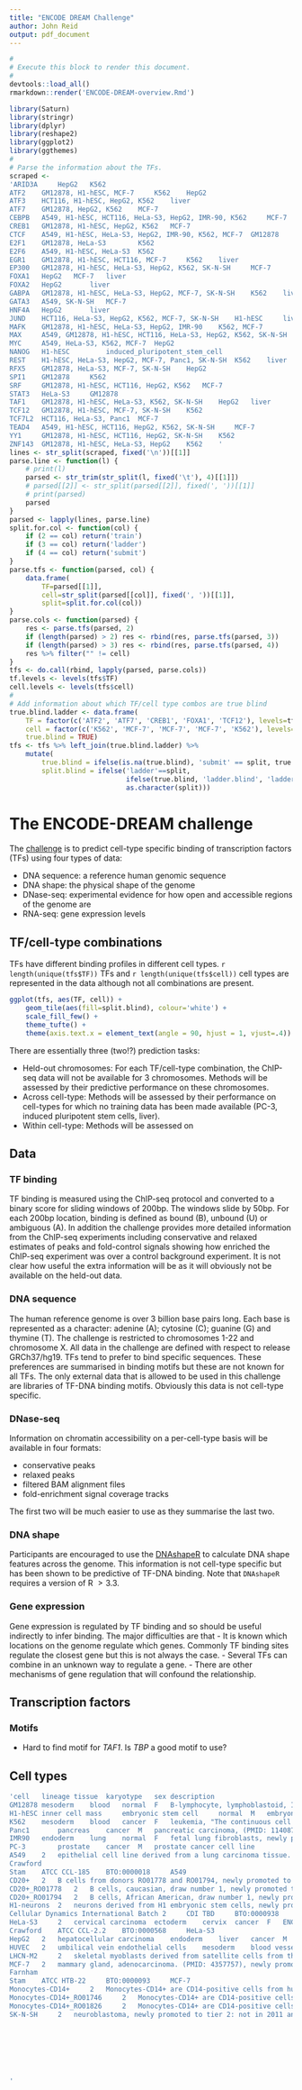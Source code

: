 ```yaml
---
title: "ENCODE DREAM Challenge"
author: John Reid
output: pdf_document
---
```


```r
#
# Execute this block to render this document.
#
devtools::load_all()
rmarkdown::render('ENCODE-DREAM-overview.Rmd')
```


```r
library(Saturn)
library(stringr)
library(dplyr)
library(reshape2)
library(ggplot2)
library(ggthemes)
#
# Parse the information about the TFs.
scraped <-
'ARID3A 	HepG2 	K562 	
ATF2 	GM12878, H1-hESC, MCF-7 	K562 	HepG2
ATF3 	HCT116, H1-hESC, HepG2, K562 	liver 	
ATF7 	GM12878, HepG2, K562 	MCF-7 	
CEBPB 	A549, H1-hESC, HCT116, HeLa-S3, HepG2, IMR-90, K562 	MCF-7 	
CREB1 	GM12878, H1-hESC, HepG2, K562 	MCF-7 	
CTCF 	A549, H1-hESC, HeLa-S3, HepG2, IMR-90, K562, MCF-7 	GM12878 	PC-3, induced_pluripotent_stem_cell
E2F1 	GM12878, HeLa-S3 		K562
E2F6 	A549, H1-hESC, HeLa-S3 	K562 	
EGR1 	GM12878, H1-hESC, HCT116, MCF-7 	K562 	liver
EP300 	GM12878, H1-hESC, HeLa-S3, HepG2, K562, SK-N-SH 	MCF-7 	
FOXA1 	HepG2 	MCF-7 	liver
FOXA2 	HepG2 		liver
GABPA 	GM12878, H1-hESC, HeLa-S3, HepG2, MCF-7, SK-N-SH 	K562 	liver
GATA3 	A549, SK-N-SH 	MCF-7 	
HNF4A 	HepG2 		liver
JUND 	HCT116, HeLa-S3, HepG2, K562, MCF-7, SK-N-SH 	H1-hESC 	liver
MAFK 	GM12878, H1-hESC, HeLa-S3, HepG2, IMR-90 	K562, MCF-7 	
MAX 	A549, GM12878, H1-hESC, HCT116, HeLa-S3, HepG2, K562, SK-N-SH 	MCF-7 	liver
MYC 	A549, HeLa-S3, K562, MCF-7 	HepG2 	
NANOG 	H1-hESC 		induced_pluripotent_stem_cell
REST 	H1-hESC, HeLa-S3, HepG2, MCF-7, Panc1, SK-N-SH 	K562 	liver
RFX5 	GM12878, HeLa-S3, MCF-7, SK-N-SH 	HepG2 	
SPI1 	GM12878 	K562 	
SRF 	GM12878, H1-hESC, HCT116, HepG2, K562 	MCF-7 	
STAT3 	HeLa-S3 	GM12878 	
TAF1 	GM12878, H1-hESC, HeLa-S3, K562, SK-N-SH 	HepG2 	liver
TCF12 	GM12878, H1-hESC, MCF-7, SK-N-SH 	K562 	
TCF7L2 	HCT116, HeLa-S3, Panc1 	MCF-7 	
TEAD4 	A549, H1-hESC, HCT116, HepG2, K562, SK-N-SH 	MCF-7 	
YY1 	GM12878, H1-hESC, HCT116, HepG2, SK-N-SH 	K562 	
ZNF143 	GM12878, H1-hESC, HeLa-S3, HepG2 	K562 	'
lines <- str_split(scraped, fixed('\n'))[[1]]
parse.line <- function(l) {
    # print(l)
    parsed <- str_trim(str_split(l, fixed('\t'), 4)[[1]])
    # parsed[[2]] <- str_split(parsed[[2]], fixed(', '))[[1]]
    # print(parsed)
    parsed
}
parsed <- lapply(lines, parse.line)
split.for.col <- function(col) {
    if (2 == col) return('train')
    if (3 == col) return('ladder')
    if (4 == col) return('submit')
}
parse.tfs <- function(parsed, col) {
    data.frame(
        TF=parsed[[1]],
        cell=str_split(parsed[[col]], fixed(', '))[[1]],
        split=split.for.col(col))
}
parse.cols <- function(parsed) {
    res <- parse.tfs(parsed, 2)
    if (length(parsed) > 2) res <- rbind(res, parse.tfs(parsed, 3))
    if (length(parsed) > 3) res <- rbind(res, parse.tfs(parsed, 4))
    res %>% filter("" != cell)
}
tfs <- do.call(rbind, lapply(parsed, parse.cols))
tf.levels <- levels(tfs$TF)
cell.levels <- levels(tfs$cell)
#
# Add information about which TF/cell type combos are true blind
true.blind.ladder <- data.frame(
    TF = factor(c('ATF2', 'ATF7', 'CREB1', 'FOXA1', 'TCF12'), levels=tf.levels),
    cell = factor(c('K562', 'MCF-7', 'MCF-7', 'MCF-7', 'K562'), levels=cell.levels),
    true.blind = TRUE)
tfs <- tfs %>% left_join(true.blind.ladder) %>%
    mutate(
        true.blind = ifelse(is.na(true.blind), 'submit' == split, true.blind),
        split.blind = ifelse('ladder'==split,
                             ifelse(true.blind, 'ladder.blind', 'ladder'),
                             as.character(split)))
```


# The ENCODE-DREAM challenge

The [challenge](https://www.synapse.org/#!Synapse:syn6131484/wiki/) is to
predict cell-type specific binding of transcription factors (TFs) using four
types of data:

- DNA sequence: a reference human genomic sequence
- DNA shape: the physical shape of the genome
- DNase-seq: experimental evidence for how open and accessible regions of the genome are
- RNA-seq: gene expression levels


## TF/cell-type combinations

TFs have different binding profiles in different cell types. `r length(unique(tfs$TF))`
TFs and `r length(unique(tfs$cell))` cell types are represented in the data although not
all combinations are present.

```r
ggplot(tfs, aes(TF, cell)) +
    geom_tile(aes(fill=split.blind), colour='white') +
    scale_fill_few() +
    theme_tufte() +
    theme(axis.text.x = element_text(angle = 90, hjust = 1, vjust=.4))
```

There are essentially three (two!?) prediction tasks:

- Held-out chromosomes: For each TF/cell-type combination, the ChIP-seq data will
  not be available for 3 chromosomes. Methods will be assessed by their predictive
  performance on these chromosomes.
- Across cell-type: Methods will be assessed by their performance on cell-types for
  which no training data has been made available (PC-3, induced pluripotent stem
  cells, liver).
- Within cell-type: Methods will be assessed on 


## Data


### TF binding

TF binding is measured using the ChIP-seq protocol and converted to a binary
score for sliding windows of 200bp. The windows slide by 50bp. For each 200bp
location, binding is defined as bound (B), unbound (U) or ambiguous (A). In
addition the challenge provides more detailed information from the ChIP-seq
experiments including conservative and relaxed estimates of peaks and
fold-control signals showing how enriched the ChIP-seq experiment was over a
control background experiment. It is not clear how useful the extra information
will be as it will obviously not be available on the held-out data.


### DNA sequence

The human reference genome is over 3 billion base pairs long. Each base is
represented as a character: adenine (A); cytosine (C); guanine (G) and thymine
(T). The challenge is restricted to chromosomes 1-22 and chromosome X. All data
in the challenge are defined with respect to release GRCh37/hg19.  TFs tend to
prefer to bind specific sequences. These preferences are summarised in binding
motifs but these are not known for all TFs. The only external data that is
allowed to be used in this challenge are libraries of TF-DNA binding motifs.
Obviously this data is not cell-type specific.


### DNase-seq

Information on chromatin accessibility on a per-cell-type basis will be
available in four formats:

- conservative peaks
- relaxed peaks
- filtered BAM alignment files
- fold-enrichment signal coverage tracks

The first two will be much easier to use as they summarise the last two.


### DNA shape

Participants are encouraged to use the [DNAshapeR](http://tsupeichiu.github.io/DNAshapeR/) to
calculate DNA shape features across the genome. This information is not cell-type specific but
has been shown to be predictive of TF-DNA binding. Note that `DNAshapeR` requires a version of
R $> 3.3$.


### Gene expression

Gene expression is regulated by TF binding and so should be useful indirectly to infer binding.
The major difficulties are that
- It is known which locations on the genome regulate which genes. Commonly TF binding sites
  regulate the closest gene but this is not always the case.
- Several TFs can combine in an unknown way to regulate a gene.
- There are other mechanisms of gene regulation that will confound the relationship.



## Transcription factors


### Motifs

- Hard to find motif for *TAF1*. Is *TBP* a good motif to use?




## Cell types

```r
'cell	lineage	tissue	karyotype	sex	description
GM12878	mesoderm 	blood 	normal 	F 	B-lymphocyte, lymphoblastoid, International HapMap Project - CEPH/Utah - European Caucasion, Epstein-Barr Virus
H1-hESC	inner cell mass 	embryonic stem cell 	normal 	M	embryonic stem cells
K562	mesoderm 	blood 	cancer 	F	leukemia, "The continuous cell line K-562 was established by Lozzio and Lozzio from the pleural effusion of a 53-year-old female with chronic myelogenous leukemia in terminal blast crises." - ATCC
Panc1		pancreas	cancer	M	pancreatic carcinoma, (PMID: 1140870) PANC-1 was established from a pancreatic carcinoma, which was extracted via pancreatico-duodenectomy specimen from a 56-year-old Caucasian individual. Malignancy of this cell line was verified via in vitro and in vivo assays.
IMR90	endoderm 	lung 	normal 	F	fetal lung fibroblasts, newly promoted to tier 2: not in 2011 analysis
PC-3		prostate	cancer	M	prostate cancer cell line
A549 	2 	epithelial cell line derived from a lung carcinoma tissue. (PMID: 175022), "This line was initiated in 1972 by D.J. Giard, et al. through explant culture of lung carcinomatous tissue from a 58-year-old caucasian male." - ATCC, newly promoted to tier 2: not in 2011 analysis 	endoderm 	epithelium 	cancer 	M 	Myers
Crawford
Stam   	ATCC CCL-185 	BTO:0000018 	A549
CD20+ 	2 	B cells from donors RO01778 and RO01794, newly promoted to tier 2: not in 2011 analysis 	mesoderm 	blood 	normal 	F 	Stam   	Dr. Heimfeld Lab at FHCRC CD20+ 	BTO:0000776 	B-cells CD20+
CD20+_RO01778 	2 	B cells, caucasian, draw number 1, newly promoted to tier 2: not in 2011 analysis 	mesoderm 	blood 	normal 	F 	Stam   	Rajinder Kaul, UW CD20+_RO01778 	BTO:0000776 	B-cells CD20+ (RO01778)
CD20+_RO01794 	2 	B cells, African American, draw number 1, newly promoted to tier 2: not in 2011 analysis 	mesoderm 	blood 	normal 	F 	Stam   	Rajinder Kaul, UW CD20+_RO01794 	BTO:0000776 	B cells CD20+ RO01794
H1-neurons 	2 	neurons derived from H1 embryonic stem cells, newly promoted to tier 2: not in 2011 analysis 	ectoderm 	neurons 	normal 	M 	Cellular Dynamics International Batch 1
Cellular Dynamics International Batch 2   	CDI TBD 	BTO:0000938 	H1-neurons
HeLa-S3 	2 	cervical carcinoma 	ectoderm 	cervix 	cancer 	F 	ENCODE
Crawford   	ATCC CCL-2.2 	BTO:0000568 	HeLa-S3
HepG2 	2 	hepatocellular carcinoma 	endoderm 	liver 	cancer 	M 	ENCODE   	ATCC HB-8065 	BTO:0000599 	HepG2
HUVEC 	2 	umbilical vein endothelial cells 	mesoderm 	blood vessel 	normal 	U 	ENCODE   	Lonza CC-2517 	BTO:0001949 	HUVEC
LHCN-M2 	2 	skeletal myoblasts derived from satellite cells from the pectoralis major muscle of a 41 year old caucasian heart transplant donor, immortalized with lox-hygro-hTERT ("LH"), and Cdk4-neo ("CN"), Zhu et al. (2007) in Aging Cell, vol. 6, pp 515-523, newly promoted to tier 2: not in 2011 analysis. 	mesoderm 	skeletal muscle myoblast 	  	M 	Wold   	Dr. Woodring Wright Missing 	BTO:0005046 	LHCN-M2
MCF-7 	2 	mammary gland, adenocarcinoma. (PMID: 4357757), newly promoted to tier 2: not in 2011 analysis 	ectoderm 	breast 	cancer 	F 	Crawford
Farnham
Stam   	ATCC HTB-22 	BTO:0000093 	MCF-7
Monocytes-CD14+ 	2 	Monocytes-CD14+ are CD14-positive cells from human leukapheresis production, from donor RO 01746 (draw 1 ID is RO 01746, draw 2 ID is RO 01826), newly promoted to tier 2: not in 2011 analysis 	mesoderm 	monocytes 	normal 	F 	Stam   	S. Heimfeld Laboratory, FHCRC Monocytes-CD14+ 	BTO:0000876 	Monocytes CD14+
Monocytes-CD14+_RO01746 	2 	Monocytes-CD14+ are CD14-positive cells from human leukapheresis production, from donor RO 01746 (draw 1 ID is RO 01746, draw 2 ID is RO 01826), Monocytes-CD14+_RO01746 and Monocytes-CD14+_RO01826 are being used as replicates, newly promoted to tier 2: not in 2011 analysis 	mesoderm 	monocytes 	normal 	F 	Stam   	S. Heimfeld Laboratory, FHCRC Monocytes-CD14+_RO01746 	BTO:0000876 	Monocytes CD14+ RO01746
Monocytes-CD14+_RO01826 	2 	Monocytes-CD14+ are CD14-positive cells from human leukapheresis production, Monocytes-CD14+_RO01826 is a second draw being used as a replicate for Monocytes-CD14+_RO01746, newly promoted to tier 2: not in 2011 analysis 	mesoderm 	monocytes 	normal 	F 	Stam   	S. Heimfeld Laboratory, FHCRC Monocytes-CD14+_RO01826 	BTO:0000876 	Monocytes CD14+ RO01826
SK-N-SH 	2 	neuroblastoma, newly promoted to tier 2: not in 2011 analysis, the SK-N-SH line was established from a neuroblastoma in a 4 year old individual. 	ectoderm 	brain 	cancer 	F 	Myers   	ATCC HTB-11 	BTO:0001620 	SK-N-SH

																														
																														
																														
																														
																														
																														
'
```

